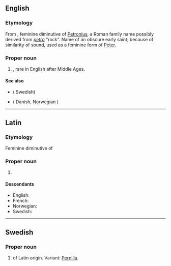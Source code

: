 ==English==

===Etymology===
From {{bor|en|la|Petronella}}, feminine diminutive of [[Petronius]], a Roman family name possibly derived from ''[[petra]]'' "rock". Name of an obscure early saint; because of similarity of sound, used as a feminine form of [[Peter]].

===Proper noun===
{{en-proper noun}}

# {{given name|female|from=Latin}}, rare in English after Middle Ages.

====See also====
* {{l|en|Pernilla}} ( Swedish)
* {{l|en|Pernille}} ( Danish, Norwegian )

----

==Latin==

===Etymology===
Feminine diminutive of {{m|la|Petronius}}

===Proper noun===
{{head|la|proper noun}}

# {{given name|lang=la|female}}

====Descendants====
* English: {{m|en|Petronella}}
* French: {{m|fr|Pétronille}}
* Norwegian: {{m|no|Petronille}}
* Swedish: {{m|sv|Petronella}}

----

==Swedish==

===Proper noun===
{{sv-proper noun|c}}

# {{given name|female|lang=sv}} of Latin origin. Variant: [[Pernilla]].